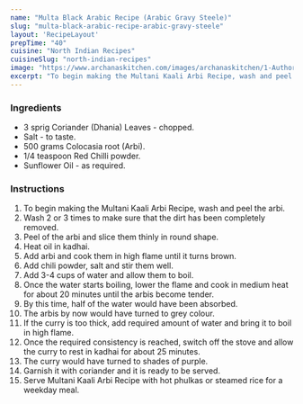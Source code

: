 ---
name: "Multa Black Arabic Recipe (Arabic Gravy Steele)"
slug: "multa-black-arabic-recipe-arabic-gravy-steele"
layout: 'RecipeLayout'
prepTime: "40"
cuisine: "North Indian Recipes"
cuisineSlug: "north-indian-recipes"
image: "https://www.archanaskitchen.com/images/archanaskitchen/1-Author/Karthika_Gopalakrishnan/Multani_Kaali_Arbi.jpg"
excerpt: "To begin making the Multani Kaali Arbi Recipe, wash and peel the arbi"
---

### Ingredients

- 3 sprig Coriander (Dhania) Leaves - chopped.
- Salt - to taste.
- 500 grams Colocasia root (Arbi).
- 1/4 teaspoon Red Chilli powder.
- Sunflower Oil - as required.

### Instructions

1. To begin making the Multani Kaali Arbi Recipe, wash and peel the arbi.
1. Wash 2 or 3 times to make sure that the dirt has been completely removed.
1. Peel of the arbi and slice them thinly in round shape.
1. Heat oil in kadhai.
1. Add arbi and cook them in high flame until it turns brown.
1. Add chili powder, salt and stir them well.
1. Add 3-4 cups of water and allow them to boil.
1. Once the water starts boiling, lower the flame and cook in medium heat for about 20 minutes until the arbis become tender.
1. By this time, half of the water would have been absorbed.
1. The arbis by now would have turned to grey colour.
1. If the curry is too thick, add required amount of water and bring it to boil in high flame.
1. Once the required consistency is reached, switch off the stove and allow the curry to rest in kadhai for about 25 minutes.
1. The curry would have turned to shades of purple.
1. Garnish it with coriander and it is ready to be served.
1. Serve Multani Kaali Arbi Recipe with hot phulkas or steamed rice for a weekday meal.
